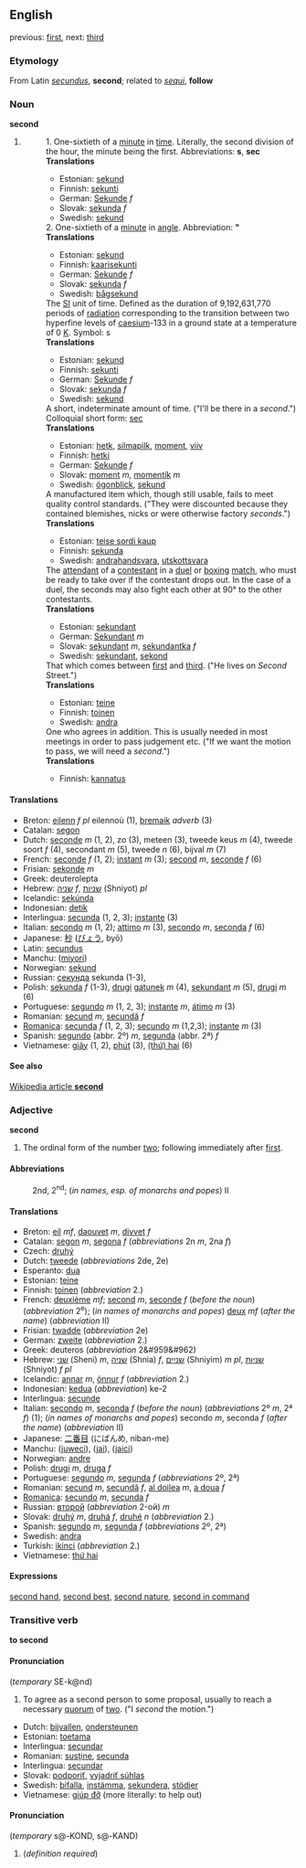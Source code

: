 {{cleanup}}

==English==

previous: [[first]], next: [[third]]

===Etymology===
From Latin ''[[secundus]]'', '''second'''; related to ''[[sequi]]'', '''follow'''

===Noun===
'''second'''
# 
#:1. One-sixtieth of a [[minute]] in [[time]]. Literally, the second division of the hour, the minute being the first.  Abbreviations: '''s''', '''sec''' <!-- Please, leave this 1.1 until all numbered translations are moved.. -->
#:'''Translations'''
#:*Estonian: [[sekund]]
#:*Finnish: [[sekunti]]
#:*German: [[Sekunde]] ''f''
#:*Slovak: [[sekunda]] ''f''
#:*Swedish: [[sekund]]
#:2. One-sixtieth of a [[minute]] in [[angle]]. Abbreviation: '''"''' <!-- Please, leave this 1.2 until all numbered translations are moved.. -->
#:'''Translations'''
#:*Estonian: [[sekund]]
#:*Finnish: [[kaarisekunti]]
#:*German: [[Sekunde]] ''f''
#:*Slovak: [[sekunda]] ''f'' 
#:*Swedish: [[bågsekund]]
#: The [[SI]] unit of time.  Defined as the duration of 9,192,631,770 periods of [[radiation]] corresponding to the transition between two hyperfine levels of [[caesium]]-133 in a ground state at a temperature of 0 [[Kelvin|K]].  Symbol: s
#:'''Translations'''
#:*Estonian: [[sekund]]
#:*Finnish: [[sekunti]]
#:*German: [[Sekunde]] ''f''
#:*Slovak: [[sekunda]] ''f''
#:*Swedish: [[sekund]]
#: A short, indeterminate amount of time. ("I'll be there in a ''second''.")  Colloquial short form: [[sec]]
#:'''Translations'''
#:*Estonian: [[hetk]], [[silmapilk]], [[moment]], [[viiv]]
#:*Finnish: [[hetki]]
#:*German: [[Sekunde]] ''f''
#:*Slovak: [[moment]] ''m'', [[momentík]] ''m'' 
#:*Swedish: [[ögonblick]], [[sekund]]
#: A manufactured item which, though still usable, fails to meet quality control standards. ("They were discounted because they contained blemishes, nicks or were otherwise factory ''seconds''.")
#:'''Translations'''
#:*Estonian: [[teise sordi kaup]]
#:*Finnish: [[sekunda]]
#:*Swedish: [[andrahandsvara]], [[utskottsvara]]
#: The [[attendant]] of a [[contestant]] in a [[duel]] or [[box|boxing]] [[match]], who must be ready to take over if the contestant drops out. In the case of a duel, the seconds may also fight each other at 90° to the other contestants.
#:'''Translations'''
#:*Estonian: [[sekundant]]
#:*German: [[Sekundant]] ''m''
#:*Slovak: [[sekundant]] ''m'', [[sekundantka]] ''f''
#:*Swedish: [[sekundant]], [[sekond]] 
#: That which comes between [[first]] and [[third]].  ("He lives on ''Second'' Street.")
#:'''Translations'''
#:*Estonian: [[teine]]
#:*Finnish: [[toinen]]
#:*Swedish: [[andra]]
#: One who agrees in addition. This is usually needed in most meetings in order to pass judgement etc.  ("If we want the motion to pass, we will need a ''second''.")
#:'''Translations'''
#:*Finnish: [[kannatus]]

====Translations====

<!-- Please move translation from this mess under separate meanings to get page clear! -->

*Breton: [[eilenn]] ''f pl'' eilennoù (1), [[bremaik]] ''adverb'' (3)
*Catalan: [[segon]]
*Dutch: [[seconde]] ''m'' (1, 2), zo (3), meteen (3), tweede keus ''m'' (4), tweede soort ''f'' (4), secondant ''m'' (5), tweede ''n'' (6), bijval ''m'' (7)
*French: [[seconde]] ''f'' (1, 2); [[instant]] ''m'' (3); [[second]] ''m'', [[seconde]] ''f'' (6)
*Frisian: [[sekonde]] ''m''
*Greek: deuterolepta
*Hebrew: [[שניה]] ''f'', [[שניות]] (Shniyot) ''pl''
*Icelandic: [[sekúnda]]
*Indonesian: [[detik]]
*Interlingua: [[secunda]] (1, 2, 3); [[instante]] (3)
*Italian: [[secondo]] ''m'' (1, 2); [[attimo]] ''m'' (3), [[secondo]] ''m'', [[seconda]] ''f'' (6)
*Japanese: [[秒]] ([[びょう]], byō)
*Latin: [[secundus]]
*Manchu: ([[miyori]])
*Norwegian: [[sekund]]
*Russian: [[секунда]] sekunda (1-3), 
*Polish: [[sekunda]] ''f'' (1-3), [[drugi]] [[gatunek]] ''m'' (4), [[sekundant]] ''m'' (5), [[drugi]] ''m'' (6)
*Portuguese: [[segundo]] ''m'' (1, 2, 3); [[instante]] ''m'', [[átimo]] ''m'' (3)
*Romanian: [[secund]] ''m'', [[secundă]] ''f''
*[[Romanica]]: [[secunda]] ''f'' (1, 2, 3); [[secundo]] ''m'' (1,2,3); [[instante]] ''m'' (3)
*Spanish: [[segundo]] (abbr. 2º) ''m'', [[segunda]] (abbr. 2ª) ''f''
*Vietnamese: [[giây]] (1, 2), [[phút]] (3), [[hai|(thứ) hai]] (6)

====See also====
[[w:en:second|Wikipedia article '''second''']]

===Adjective===
'''second'''
# The ordinal form of the number [[two]]; following immediately after [[first]].

====Abbreviations====
:2nd, 2<sup>nd</sup>; (''in names, esp. of monarchs and popes'') II

====Translations====

*Breton: [[eil]] ''mf'', [[daouvet]] ''m'', [[divvet]] ''f''
*Catalan: [[segon]] ''m'', [[segona]] ''f'' (''abbreviations'' 2n ''m'',  2na ''f'')
*Czech: [[druhý]]
*Dutch: [[tweede]] (''abbreviations'' 2de, 2e)
*Esperanto: [[dua]]
*Estonian: [[teine]]
*Finnish: [[toinen]] (''abbreviation'' 2.)
*French: [[deuxième]] ''mf''; [[second]] ''m'', [[seconde]] ''f'' (''before the noun'') (''abbreviation'' 2<sup>e</sup>); (''in names of monarchs and popes'') [[deux]] ''mf'' (''after the name'') (''abbreviation'' II)
*Frisian: [[twadde]] (''abbreviation'' 2e)
*German: [[zweite]] (''abbreviation'' 2.)
*Greek: deuteros (''abbreviation'' 2&#959&#962)
*Hebrew: [[שני]] (Sheni) ''m'', [[שניה]] (Shnia) ''f'', [[שניים]] (Shniyim) ''m pl'', [[שניות]] (Shniyot) ''f pl''
*Icelandic: [[annar]] ''m'', [[önnur]] ''f'' (''abbreviation'' 2.)
*Indonesian: [[kedua]] (''abbreviation'') ke-2
*Interlingua: [[secunde]]
*Italian: [[secondo]] ''m'', [[seconda]] ''f'' (''before the noun'') (''abbreviations'' 2º ''m'', 2ª ''f'') (1); (''in names of monarchs and popes'') secondo ''m'', seconda ''f'' (''after the name'') (''abbreviation'' II)
*Japanese: [[二番目]] (にばんめ, niban-me)
*Manchu: ([[juweci]]), ([[jai]]), ([[jaici]])
*Norwegian: [[andre]]
*Polish: [[drugi]] ''m'', [[druga]] ''f''
*Portuguese: [[segundo]] ''m'', [[segunda]] ''f'' (''abbreviations'' 2º, 2ª)
*Romanian: [[secund]] ''m'', [[secundă]] ''f'', [[al doilea]] ''m'', [[a doua]] ''f''
*[[Romanica]]: [[secundo]] ''m'', [[secunda]] ''f''
*Russian: [[второй]] (''abbreviation'' 2-ой) ''m''
*Slovak: [[druhý]] ''m'', [[druhá]] ''f'', [[druhé]] ''n'' (''abbreviation'' 2.)
*Spanish: [[segundo]] ''m'', [[segunda]] ''f'' (''abbreviations'' 2º, 2ª)
*Swedish: [[andra]]
*Turkish: [[ikinci]] (''abbreviation'' 2.)
*Vietnamese: [[thứ hai]]

====Expressions====
[[second hand]], [[second best]], [[second nature]], [[second in command]]

===Transitive verb===
'''to second'''

====Pronunciation====
(''temporary'' SE-k@nd)

# To agree as a second person to some proposal, usually to reach a necessary [[quorum]] of [[two]]. ("I ''second'' the motion.")

*Dutch: [[bijvallen]], [[ondersteunen]]
*Estonian: [[toetama]]
*Interlingua: [[secundar]]
*Romanian: [[susţine]], [[secunda]]
*Interlingua: [[secundar]]
*Slovak: [[podporiť]], [[vyjadriť súhlas]]
*Swedish: [[bifalla]], [[instämma]], [[sekundera]], [[stödjer]]
*Vietnamese: [[giúp đỡ]] (more literally: to help out)

====Pronunciation====
(''temporary'' s@-KOND, s@-KAND)

# (''definition required'')